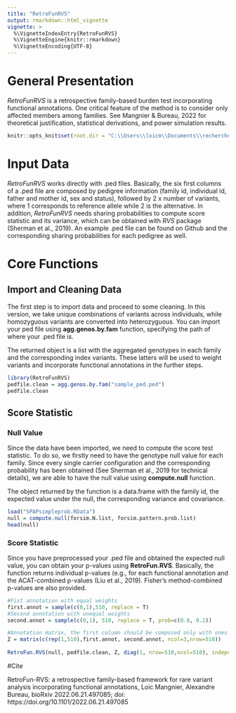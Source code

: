 ```yaml
---
title: "RetroFunRVS"
output: rmarkdown::html_vignette
vignette: >
  %\VignetteIndexEntry{RetroFunRVS}
  %\VignetteEngine{knitr::rmarkdown}
  %\VignetteEncoding{UTF-8}
---
```


# General Presentation  
*RetroFunRVS* is a retrospective family-based burden test incorporating functional annotations. One critical feature of the method is to consider only affected members among families. See Mangnier & Bureau, 2022 for theoretical justification, statistical derivations, and power simulation results.  
```r
knitr::opts_knit$set(root.dir = "C:\\Users\\loicm\\Documents\\recherche\\Github\\RetroFun-RVS\\data")

```



# Input Data  
*RetroFunRVS* works directly with .ped files. Basically, the six first columns of a .ped file are composed by pedigree information (family id, individual id, father and mother id, sex and status), followed by 2 x number of variants, where 1 corresponds to reference allele while 2 is the alternative. In addition, *RetroFunRVS* needs sharing probabilities to compute score statistic and its variance, which can be obtained with *RVS* package (Sherman et al., 2019). An example .ped file can be found on Github and the corresponding sharing probabilities for each pedigree as well.

# Core Functions  
## Import and Cleaning Data  

The first step is to import data and proceed to some cleaning. In this version, we take unique combinations of variants across individuals, while homozyguous variants are converted into heterozyguous. You can import your ped file using **agg.genos.by.fam** function, specifying the path of where your .ped file is.

The returned object is a list with the aggregated genotypes in each family and the corresponding index variants. These latters will be used to weight variants and incorporate functional annotations in the further steps. 

```r
library(RetroFunRVS)
pedfile.clean = agg.genos.by.fam("sample_ped.ped")
pedfile.clean
```

## Score Statistic

### Null Value 
Since the data have been imported, we need to compute the score test statistic. To do so, we firstly need to have the genotype null value for each family. Since every single carrier configuration and the corresponding probability has been obtained (See Sherman et al., 2019 for technical details), we are able to have the null value using **compute.null** function.  

The object returned by the function is a data.frame with the family id, the expected value under the null, the corresponding variance and covariance.  

```r
load("SPAPsimpleprob.RData")
null = compute.null(forsim.N.list, forsim.pattern.prob.list)
head(null)
```
### Score Statistic 

Since you have preprocessed your .ped file and obtained the expected null value, you can obtain your p-values using **RetroFun.RVS**. Basically, the function returns individual p-values (e.g., for each functional annotation and the ACAT-combined p-values (Liu et al., 2019). Fisher's method-combined p-values are also provided. 

```r

#Fist annotation with equal weights
first.annot = sample(c(0,1),510, replace = T)
#Second annotation with unequal weights
second.annot = sample(c(0,1), 510, replace = T, prob=c(0.8, 0.2))

#Annotation matrix, the first column should be composed only with ones
Z = matrix(c(rep(1,510),first.annot, second.annot, ncol=3,nrow=510))
           
RetroFun.RVS(null, pedfile.clean, Z, diag(1, nrow=510,ncol=510), independence = F)
```

#Cite  

RetroFun-RVS: a retrospective family-based framework for rare variant analysis incorporating functional annotations, Loic Mangnier, Alexandre Bureau, bioRxiv 2022.06.21.497085; doi: https://doi.org/10.1101/2022.06.21.497085
